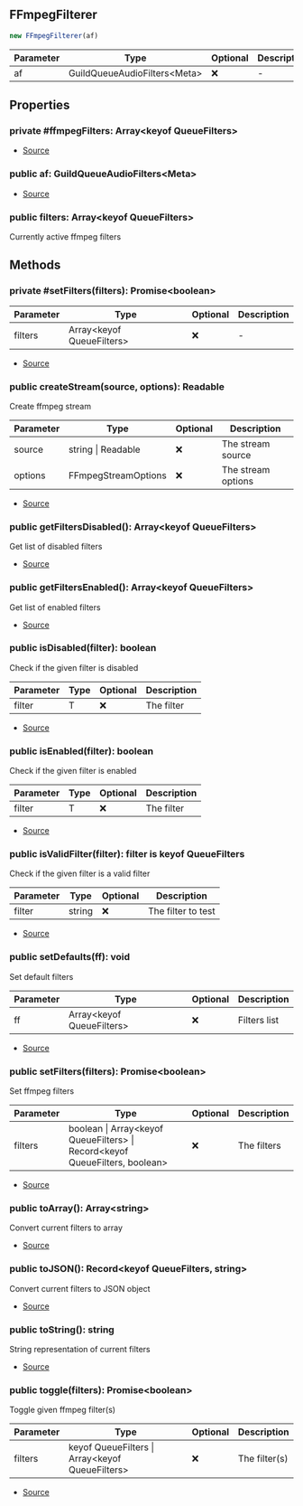 ## FFmpegFilterer

```typescript
new FFmpegFilterer(af)
```
| Parameter | Type | Optional | Description |
| ----------- | ----------- | ----------- | ----------- |
| af | GuildQueueAudioFilters\<Meta> | ❌ | - |

## Properties
### private  #ffmpegFilters: Array\<keyof QueueFilters>
- [Source](https://github.com/Androz2091/discord-player/blob/1a12f69/packages/discord-player/src/Structures/GuildQueueAudioFilters.ts#L44)
### public  af: GuildQueueAudioFilters\<Meta>
- [Source](https://github.com/Androz2091/discord-player/blob/1a12f69/packages/discord-player/src/Structures/GuildQueueAudioFilters.ts#L45)
### public  filters: Array\<keyof QueueFilters>
Currently active ffmpeg filters
## Methods
### private  #setFilters(filters): Promise\<boolean>
| Parameter | Type | Optional | Description |
| ----------- | ----------- | ----------- | ----------- |
| filters | Array\<keyof QueueFilters> | ❌ | - |


- [Source](https://github.com/Androz2091/discord-player/blob/1a12f69/packages/discord-player/src/Structures/GuildQueueAudioFilters.ts#L47)
### public  createStream(source, options): Readable
Create ffmpeg stream




| Parameter | Type | Optional | Description |
| ----------- | ----------- | ----------- | ----------- |
| source | string \| Readable | ❌ | The stream source |
| options | FFmpegStreamOptions | ❌ | The stream options |


- [Source](https://github.com/Androz2091/discord-player/blob/1a12f69/packages/discord-player/src/Structures/GuildQueueAudioFilters.ts#L59)
### public  getFiltersDisabled(): Array\<keyof QueueFilters>
Get list of disabled filters





- [Source](https://github.com/Androz2091/discord-player/blob/1a12f69/packages/discord-player/src/Structures/GuildQueueAudioFilters.ts#L127)
### public  getFiltersEnabled(): Array\<keyof QueueFilters>
Get list of enabled filters





- [Source](https://github.com/Androz2091/discord-player/blob/1a12f69/packages/discord-player/src/Structures/GuildQueueAudioFilters.ts#L120)
### public  isDisabled(filter): boolean
Check if the given filter is disabled




| Parameter | Type | Optional | Description |
| ----------- | ----------- | ----------- | ----------- |
| filter | T | ❌ | The filter |


- [Source](https://github.com/Androz2091/discord-player/blob/1a12f69/packages/discord-player/src/Structures/GuildQueueAudioFilters.ts#L143)
### public  isEnabled(filter): boolean
Check if the given filter is enabled




| Parameter | Type | Optional | Description |
| ----------- | ----------- | ----------- | ----------- |
| filter | T | ❌ | The filter |


- [Source](https://github.com/Androz2091/discord-player/blob/1a12f69/packages/discord-player/src/Structures/GuildQueueAudioFilters.ts#L135)
### public  isValidFilter(filter): filter is keyof QueueFilters
Check if the given filter is a valid filter




| Parameter | Type | Optional | Description |
| ----------- | ----------- | ----------- | ----------- |
| filter | string | ❌ | The filter to test |


- [Source](https://github.com/Androz2091/discord-player/blob/1a12f69/packages/discord-player/src/Structures/GuildQueueAudioFilters.ts#L151)
### public  setDefaults(ff): void
Set default filters




| Parameter | Type | Optional | Description |
| ----------- | ----------- | ----------- | ----------- |
| ff | Array\<keyof QueueFilters> | ❌ | Filters list |


- [Source](https://github.com/Androz2091/discord-player/blob/1a12f69/packages/discord-player/src/Structures/GuildQueueAudioFilters.ts#L113)
### public  setFilters(filters): Promise\<boolean>
Set ffmpeg filters




| Parameter | Type | Optional | Description |
| ----------- | ----------- | ----------- | ----------- |
| filters | boolean \| Array\<keyof QueueFilters> \| Record\<keyof QueueFilters, boolean> | ❌ | The filters |


- [Source](https://github.com/Androz2091/discord-player/blob/1a12f69/packages/discord-player/src/Structures/GuildQueueAudioFilters.ts#L67)
### public  toArray(): Array\<string>
Convert current filters to array





- [Source](https://github.com/Androz2091/discord-player/blob/1a12f69/packages/discord-player/src/Structures/GuildQueueAudioFilters.ts#L158)
### public  toJSON(): Record\<keyof QueueFilters, string>
Convert current filters to JSON object





- [Source](https://github.com/Androz2091/discord-player/blob/1a12f69/packages/discord-player/src/Structures/GuildQueueAudioFilters.ts#L165)
### public  toString(): string
String representation of current filters





- [Source](https://github.com/Androz2091/discord-player/blob/1a12f69/packages/discord-player/src/Structures/GuildQueueAudioFilters.ts#L176)
### public  toggle(filters): Promise\<boolean>
Toggle given ffmpeg filter(s)




| Parameter | Type | Optional | Description |
| ----------- | ----------- | ----------- | ----------- |
| filters | keyof QueueFilters \| Array\<keyof QueueFilters> | ❌ | The filter(s) |


- [Source](https://github.com/Androz2091/discord-player/blob/1a12f69/packages/discord-player/src/Structures/GuildQueueAudioFilters.ts#L97)